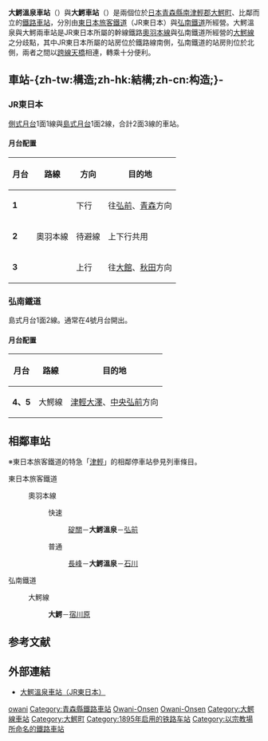{{NoteTA|1 = zh:大鰐車站; zh-cn:大鳄站; zh-tw:大鰐車站; zh-hk:大鰐站; }}
{{日本車站資訊
|公司色 =
|文字色 =
|站名 = 大鰐溫泉站<br />大鰐站
|圖片 = Owani-Onsen Station 20190821.jpg
|pxl =300px
|圖片說明 = 站前全景（南口）
|日文原名 = 大鰐温泉<br />大鰐
|平假名 = おおわにおんせん<br />おおわに
|羅馬拼音 = Ōwani-onsen<br />Ōwani
|副站名 =
|所在地 = [[青森縣|青森縣]][[南津輕郡|南津輕郡]][[大鰐町|大鰐町]]大字大鰐字前田{{R|zeneki31}}
|所屬公司 = [[東日本旅客鐵道|東日本旅客鐵道]]（JR東日本，[[#JR東日本|詳細資料]]）<br />[[弘南鐵道|弘南鐵道]]（[[#弘南鐵道|詳細資料]]）
}}
'''大鰐溫泉車站'''（{{jpn|j=大鰐温泉駅|hg=おおわにおんせんえき|rm=Ōwani-onsen eki|f=y}}）與'''大鰐車站'''（{{jpn|j=大鰐駅|hg=おおわにえき|rm=Ōwani eki|f=y}}）是兩個位於[[日本|日本]][[青森縣|青森縣]][[南津輕郡|南津輕郡]][[大鰐町|大鰐町]]、比鄰而立的[[鐵路車站|鐵路車站]]，分別由[[東日本旅客鐵道|東日本旅客鐵道]]（JR東日本）與[[弘南鐵道|弘南鐵道]]所經營。大鰐溫泉與大鰐兩車站是JR東日本所屬的幹線鐵路[[奧羽本線|奧羽本線]]與弘南鐵道所經營的[[大鰐線|大鰐線]]之分歧點，其中JR東日本所屬的站房位於鐵路線南側，弘南鐵道的站房則位於北側，兩者之間以[[人行天橋|跨線天橋]]相連，轉乘十分便利。

== 車站-{zh-tw:構造;zh-hk:結構;zh-cn:构造;}- ==
=== JR東日本 ===
{{日本車站資訊
|公司色 = green
|文字色 =
|站名 = JR 大鰐溫泉站*
|圖片 = 大鰐温泉駅 - panoramio.jpg
|px =
|圖片說明 = 車站南口
|日文原名 = 大鰐温泉
|平假名 = おおわにおんせん
|羅馬拼音 = Ōwani-Onsen<!-- 拼法以站名標示為準 -->
|副站名 =
|前一站 = [[長峰站|長峰]]
|前一站距離 = 3.3
|後一站距離 = 5.4
|後一站 = [[石川站_(JR東日本)|石川]]
|電報略號 = ワニ
|車站編號 =
|所屬公司 = [[東日本旅客鐵道|東日本旅客鐵道]]（JR東日本）
|所屬路線 = {{Color|#ff6600|■}}[[奧羽本線|奧羽本線]]
|距離 = 435.3
|起點站 = [[福島站_(福島縣)|福島]]
|所在地 = [[青森縣|青森縣]][[南津輕郡|南津輕郡]][[大鰐町|大鰐町]]大字大鰐字前田<ref name="zeneki31"/>34-20
|車站構造 = [[地面車站|地面車站]]
|月台配置 = 2面3線<ref name="zeneki31"/>
|啟用年月日 = 1895年（[[明治|明治]]28年）10月21日<ref name="zeneki31"/>
|廢站年月日 =
|乘客人數 = 207
|上下車人次 =
|統計年度 = 2015年
|備註 = 簡易委託站<br />* 原稱「大鰐站」，1991年改為現稱。
|全寬備註 =
}}
[[側式月台|側式月台]]1面1線與[[島式月台|島式月台]]1面2線，合計2面3線的車站。

==== 月台配置 ====
{| class=wikitable
|-
!月台!!路線!!方向!!目的地
|-
|'''1'''
|rowspan=3|{{Color|#ff6600|■}}奧羽本線
|下行
|往[[弘前站|弘前]]、[[青森站|青森]]方向
|-
|'''2'''
|待避線
|上下行共用
|-
|'''3'''
|上行
|往[[大館站|大館]]、[[秋田站|秋田]]方向
|}

=== 弘南鐵道 ===
{{日本車站資訊
|公司色 = orange
|文字色 =
|站名 = 弘南鐵道 大鰐站*
|圖片 =Owani Station of Konan Railway.jpg
|pxl =300px
|圖片說明 = 車站南口
|日文原名 = 大鰐
|平假名 = おおわに
|羅馬拼音 = Ōwani
|副站名 =
|所在地 = [[青森縣|青森縣]][[南津輕郡|南津輕郡]][[大鰐町|大鰐町]]大字大鰐字前田34-8
|車站構造 = [[地面車站|地面車站]]
|月台配置 = 1面2線
|啟用年月日 = 1952年（[[昭和|昭和]]27年）1月26日
|廢站年月日 =
|乘客人數 =
|上下車人次 =
|統計年度 =
|轉車 =
|全寬備註 = * 1970年至1986年稱為「弘南大鰐站」。
|adjacent = {{Adjacent stations|system=弘南鐵道|line=大鰐線|right=宿川原|note-mid=KW 14<br>起點站|note-right=KW 13<br>0.9km}}
}}
島式月台1面2線。通常在4號月台開出。

==== 月台配置 ====
{| class=wikitable
|-
!月台!!路線!!目的地
|-
|'''4、5'''
|{{Color|orange|■}}大鰐線
|[[津輕大澤站|津輕大澤]]、[[中央弘前站|中央弘前]]方向
|}

== 相鄰車站 ==
※東日本旅客鐵道的特急「[[津輕號列車|津輕]]」的相鄰停車站參見列車條目。
; 東日本旅客鐵道
: {{Color|#ff6600|■}}奧羽本線
:: {{Color|red|□}}快速
::: [[碇關站|碇關]]－'''大鰐溫泉'''－[[弘前站|弘前]]
:: {{Color|gray|■}}普通
::: [[長峰站|長峰]]－'''大鰐溫泉'''－[[石川站_(JR東日本)|石川]]
; 弘南鐵道
: {{Color|orange|■}}大鰐線
:: '''大鰐'''－[[宿川原站|宿川原]]

==参考文献==
{{reflist|refs=
<ref name="zeneki31">{{Cite book|script-title =ja:週刊 JR全駅・全車両基地 |publisher = {{link-ja|朝日新聞出版|朝日新聞出版}} |series=週刊朝日百科 |volume  ={{lang|ja|31号 青森駅・弘前駅・深浦駅ほか}} |date =2013-03-17 |page =20 }}</ref>
|
}}

==外部連結==

* {{ja}}[http://www.jreast.co.jp/estation/station/info.aspx?StationCd=353 大鰐溫泉車站（JR東日本）] {{Wayback|url=http://www.jreast.co.jp/estation/station/info.aspx?StationCd=353 |date=20201130115515 }}

{{奧羽本線}}
{{弘南鐵道大鰐線}}

{{DEFAULTSORT:Owani}}
[[Category:日本鐵路車站_O|owani]]
[[Category:青森縣鐵路車站|Category:青森縣鐵路車站]]
[[Category:奧羽本線車站|Owani-Onsen]]
[[Category:JR東日本轉乘車站|Owani-Onsen]]
[[Category:大鰐線車站|Category:大鰐線車站]]
[[Category:大鰐町|Category:大鰐町]]
[[Category:1895年启用的铁路车站|Category:1895年启用的铁路车站]]
[[Category:以宗教場所命名的鐵路車站|Category:以宗教場所命名的鐵路車站]]
